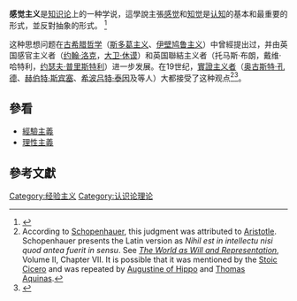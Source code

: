 '''感觉主义'''是[[知识论|知识论]]上的一种学说，這學說主張[[感官|感觉]]和[[感知|知觉]]是[[認知|认知]]的基本和最重要的形式，並反對抽象的形式。 <ref>{{Cite book|title=Meditations on Quixote|last=José Ortega y Gasset|authorlink=José Ortega y Gasset|last2=Julián Marías|authorlink2=Julián Marías|others=trans. Evelyn Rugg and Diego Marín|publisher=[[University_of_Illinois_Press|University of Illinois Press]]|date=2000|page=85|isbn=0-252-06895-5|url=https://books.google.com/books?id=RlfnPj3sXt0C&lpg=PP1&pg=PP1#v=onepage&q=&f=false}}</ref>

这种思想问题在[[古希腊哲学|古希腊哲学]]（[[斯多葛主義|斯多葛主义]]、[[伊比鳩魯學派|伊壁鸠鲁主义]]）中曾經提出过，并由英国感官主义者（[[约翰·洛克|约翰·洛克]]，[[大卫·休谟|大卫·休谟]]）和英国聯結主义者（托马斯·布朗，戴维·哈特利，[[约瑟夫·普利斯特里|约瑟夫·普里斯特利]]）进一步发展。在19世纪，[[实证主义|實證主义者]]（[[奥古斯特·孔德|奥古斯特·孔德]]、[[赫伯特·斯宾塞|赫伯特·斯宾塞]]、[[依波利特·阿道尔夫·丹纳|希波吕特·泰因]]及{{tsl|en|Émile Littré|埃米尔·利特雷}}等人）大都接受了这种观点<ref>According to [[Arthur_Schopenhauer|Schopenhauer]], this judgment was attributed to [[Aristotle|Aristotle]]. Schopenhauer presents the Latin version as ''Nihil est in intellectu nisi quod antea fuerit in sensu''. See ''[[The_World_as_Will_and_Representation|The World as Will and Representation]]'', Volume II, Chapter VII. It is possible that it was mentioned by the [[Stoicism|Stoic]] [[Cicero|Cicero]] and was repeated by [[Augustine_of_Hippo|Augustine of Hippo]] and [[Thomas_Aquinas|Thomas Aquinas]].</ref><ref>{{Cite web |url=http://www.catholic.org/encyclopedia/view.php?id=9313 |title=存档副本 |access-date=2021-02-12 |archive-date=2021-09-30 |archive-url=https://web.archive.org/web/20210930005115/https://www.catholic.org/encyclopedia/view.php?id=9313 }}</ref>。

==參看==
*[[經驗主義|經驗主義]]
*[[理性主義|理性主義]]

==參考文獻==
{{reflist}}

[[Category:经验主义|Category:经验主义]]
[[Category:认识论理论|Category:认识论理论]]